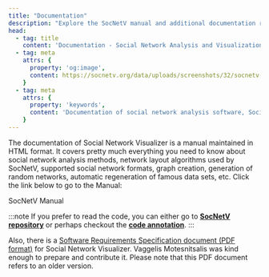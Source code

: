 ```yaml
---
title: "Documentation"
description: "Explore the SocNetV manual and additional documentation resources."
head:
  - tag: title
    content: 'Documentation - Social Network Analysis and Visualization Software'
  - tag: meta
    attrs: { 
      property: 'og:image',
      content: https://socnetv.org/data/uploads/screenshots/32/socnetv-32-lattice-961n-1860e-layout-bc.png
    }
  - tag: meta
    attrs: { 
      property: 'keywords',
      content: 'Documentation of social network analysis software, Social Network Visualizer, social network analysis, SocNetV, SNA, social networks, graphs, social network visualization, network layout, social network analysis tool, Dimitris Kalamaras,GPL, Windows, Linux, Mac, social network analysis datasets, centrality, graph theory'
    }
---
```



The documentation of Social Network Visualizer is a manual maintained in HTML format. It covers pretty much everything you need to know about social network analysis methods, network layout algorithms used by SocNetV, supported social network formats, graph creation, generation of random networks, automatic regeneration of famous data sets, etc. Click the link below to go to the Manual:

<LinkButton href="/manual/intro">SocNetV Manual</LinkButton>



:::note
If you prefer to read the code, you can either go to [**SocNetV repository**](https://github.com/socnetv/app) or perhaps checkout the [**code annotation**](/docs/index.html).
:::

Also, there is a [Software Requirements Specification document (PDF format)](/SRS-Documentation-SocNetV.pdf) for Social Network Visualizer. Vaggelis Motesnitsalis was kind enough to prepare and contribute it. Please note that this PDF document refers to an older version.
